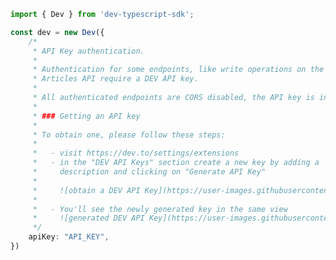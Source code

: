 ```typescript index.ts
import { Dev } from 'dev-typescript-sdk';

const dev = new Dev({
    /*
     * API Key authentication.
     * 
     * Authentication for some endpoints, like write operations on the
     * Articles API require a DEV API key.
     * 
     * All authenticated endpoints are CORS disabled, the API key is intended for non-browser scripts.
     * 
     * ### Getting an API key
     * 
     * To obtain one, please follow these steps:
     * 
     *   - visit https://dev.to/settings/extensions
     *   - in the "DEV API Keys" section create a new key by adding a
     *     description and clicking on "Generate API Key"
     * 
     *     ![obtain a DEV API Key](https://user-images.githubusercontent.com/37842/172718105-bd93664e-76e0-477d-99c4-265dda0b06c5.png)
     * 
     *   - You'll see the newly generated key in the same view
     *     ![generated DEV API Key](https://user-images.githubusercontent.com/37842/172718151-e7fe26a0-9937-42e8-96c6-333acdab9e49.png)
     */
    apiKey: "API_KEY",
})
```